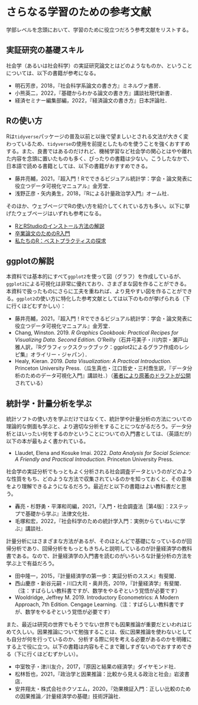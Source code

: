 # さらなる学習のための参考文献 {#reference}

学部レベルを念頭において、学習のために役立つだろう参考文献をリストする。

## 実証研究の基礎スキル

社会学（あるいは社会科学）の実証研究論文とはどのようなものか、ということについては、以下の書籍が参考になる。

- 明石芳彦，2018，『社会科学系論文の書き方』ミネルヴァ書房．
- 小熊英二，2022，『基礎からわかる論文の書き方』講談社現代新書．
- 経済セミナー編集部編，2022，『経済論文の書き方』日本評論社．

## Rの使い方

Rは`tidyverse`パッケージの普及以前と以後で望ましいとされる文法が大きく変わっているため、`tidyverse`の使用を前提としたものを使うことを強くおすすめする。また、良書ではあるのだけれど、機械学習など社会学の関心とはやや離れた内容を念頭に置いたものも多く、ぴったりの書籍は少ない。こうしたなかで、日本語で読める書籍としては、以下の書籍がおすすめできる。

-   藤井亮輔，2021，『超入門！Rでできるビジュアル統計学：学会・論文発表に役立つデータ可視化マニュアル』金芳堂．
-   浅野正彦・矢内勇生，2018，『Rによる計量政治学入門』オーム社．

そのほか、ウェブページでRの使い方を紹介してくれている方も多い。以下に挙げたウェブページはいずれも参考になる。

-   [RとRStudioのインストール方法の解説](https://yukiyanai.github.io/jp/resources/)
-   [卒業論文のためのR入門](https://tomoecon.github.io/R_for_graduate_thesis/)
-   [私たちのR：ベストプラクティスの探求](https://www.jaysong.net/RBook/)

## ggplotの解説

本資料では基本的にすべて`ggplot2`を使って図（グラフ）を作成しているが、`ggplot2`による可視化は非常に優れており、さまざまな図を作ることができる。本資料で扱ったものにさらに工夫を重ねれば、より見やすい図を作ることができる。`ggplot2`の使い方に特化した参考文献としては以下のものが挙げられる（下に行くほどむずかしい）：

-   藤井亮輔，2021，『超入門！Rでできるビジュアル統計学：学会・論文発表に役立つデータ可視化マニュアル』金芳堂．
-   Chang, Winston. 2019. *R Graphics Cookbook: Practical Recipes for Visualizing Data. Second Edition.* O'Reilly（石井弓美子・川内崇・瀬戸山雅人訳，『Rグラフィックスクックブック：ggplot2によるグラフ作成のレシピ集』オライリー・ジャパン）．
-   Healy, Kieran. 2019. *Data Visualization: A Practical Introduction.* Princeton University Press.（瓜生真也・江口哲史・三村喬生訳，『データ分析のためのデータ可視化入門』講談社．）（[著者により原著のドラフトが公開](https://socviz.co/)されている）

## 統計学・計量分析を学ぶ

統計ソフトの使い方を学ぶだけではなくて、統計学や計量分析の方法についての理論的な側面も学ぶと、より適切な分析をすることにつながるだろう。データ分析とはいったい何をするのかということについての入門書としては、（英語だが）以下の本が最もよく書かれている。

- Llaudet, Elena and Kosuke Imai. 2022. *Data Analysis for Social Science: A Friendly and Practical Introduction.* Princeton University Press.

社会学の実証分析でもっともよく分析される社会調査データというのがどのような性質をもち、どのような方法で収集されているのかを知っておくと、その意味をより理解できるようになるだろう。最近だと以下の書籍はよい教科書だと思う。

-   轟亮・杉野勇・平澤和司編，2021，『入門・社会調査法［第4版］：2ステップで基礎から学ぶ』法律文化社．
-   毛塚和宏，2022，『社会科学のための統計学入門：実例からていねいに学ぶ』講談社．

計量分析にはさまざまな方法があるが、そのほとんどで基礎になっているのが回帰分析であり、回帰分析をもっともきちんと説明しているのが計量経済学の教科書である。なので、計量経済学の入門書を読むのがいろいろな計量分析の方法を学ぶ上で有益だろう。

-   田中隆一，2015，『計量経済学の第一歩：実証分析のススメ』有斐閣．
-   西山慶彦・新谷元嗣・川口大司・奥井亮，2019，『計量経済学』有斐閣．（注：すばらしい教科書ですが、数学をやるぞという覚悟が必要です）
-   Wooldridge, Jeffrey M. 2019. Introductory Econometrics: A Modern Approach, 7th Edition. Cengage Learning.（注：すばらしい教科書ですが、数学をやるぞという覚悟が必要です）

また、最近は研究の世界でもそうでない世界でも因果推論が重要だといわれはじめて久しい。因果推論について勉強することは、仮に因果推論を使わないとしても自分が何を行っているのか、分析する際に何を考える必要があるのかを明確にする上で役に立つ。以下の書籍は内容もそこまで難しすぎないのでおすすめできる（下に行くほどむずかしい）。

-   中室牧子・津川友介，2017，『原因と結果の経済学』ダイヤモンド社．
-   松林哲也，2021，『政治学と因果推論：比較から見える政治と社会』岩波書店．
-   安井翔太・株式会社ホクソエム，2020，『効果検証入門：正しい比較のための因果推論／計量経済学の基礎』技術評論社．
